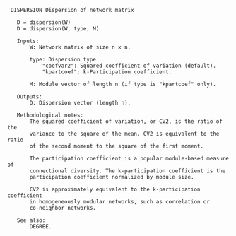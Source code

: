 ```
 DISPERSION Dispersion of network matrix

   D = dispersion(W)
   D = dispersion(W, type, M)

   Inputs:
       W: Network matrix of size n x n.

       type: Dispersion type
           "coefvar2": Squared coefficient of variation (default).
           "kpartcoef": k-Participation coefficient.

       M: Module vector of length n (if type is "kpartcoef" only).

   Outputs:
       D: Dispersion vector (length n).

   Methodological notes:
       The squared coefficient of variation, or CV2, is the ratio of the
       variance to the square of the mean. CV2 is equivalent to the ratio
       of the second moment to the square of the first moment.

       The participation coefficient is a popular module-based measure of
       connectional diversity. The k-participation coefficient is the
       participation coefficient normalized by module size.

       CV2 is approximately equivalent to the k-participation coefficient
       in homogeneously modular networks, such as correlation or
       co-neighbor networks.

   See also:
       DEGREE.

```
